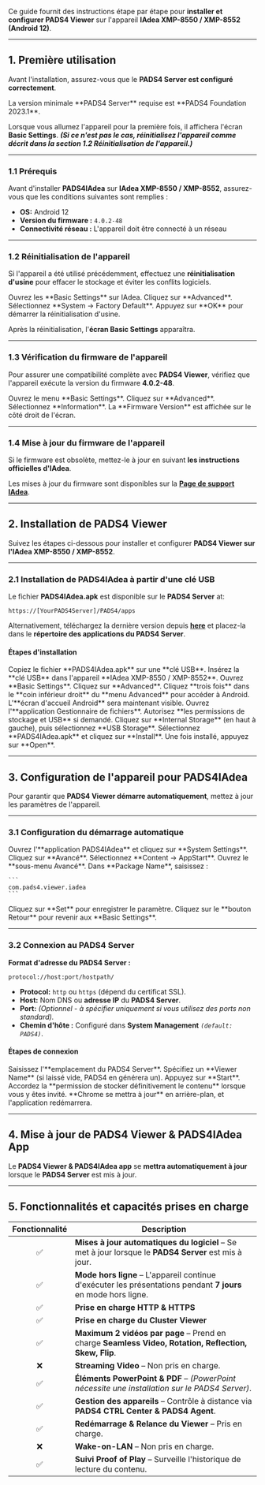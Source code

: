 Ce guide fournit des instructions étape par étape pour **installer et configurer PADS4 Viewer** sur l'appareil **IAdea XMP-8550 / XMP-8552 (Android 12)**.

***

## **1. Première utilisation**

Avant l'installation, assurez-vous que le **PADS4 Server est configuré correctement**.

<Note>
  La version minimale **PADS4 Server** requise est **PADS4 Foundation 2023.1**.
</Note>

Lorsque vous allumez l'appareil pour la première fois, il affichera l'écran **Basic Settings**. ***(Si ce n'est pas le cas, réinitialisez l'appareil comme décrit dans la section 1.2 Réinitialisation de l'appareil.)***

***

### **1.1 Prérequis**

Avant d'installer **PADS4IAdea** sur **IAdea XMP-8550 / XMP-8552**, assurez-vous que les conditions suivantes sont remplies :

* **OS:** Android 12
* **Version du firmware :** `4.0.2-48`
* **Connectivité réseau :** L'appareil doit être connecté à un réseau

***

### **1.2 Réinitialisation de l'appareil**

Si l'appareil a été utilisé précédemment, effectuez une **réinitialisation d'usine** pour effacer le stockage et éviter les conflits logiciels.

<Steps>
  <Step title="Étape Une">
    Ouvrez les **Basic Settings** sur IAdea.
  </Step>

  <Step title="Étape Deux">
    Cliquez sur **Advanced**.
  </Step>

  <Step title="Étape Trois">
    Sélectionnez **System → Factory Default**.
  </Step>

  <Step title="Étape Quatre">
    Appuyez sur **OK** pour démarrer la réinitialisation d'usine.
  </Step>
</Steps>

Après la réinitialisation, l'**écran Basic Settings** apparaîtra.

***

### **1.3 Vérification du firmware de l'appareil**

Pour assurer une compatibilité complète avec **PADS4 Viewer**, vérifiez que l'appareil exécute la version du firmware **4.0.2-48**.

<Steps>
  <Step title="Étape Une">
    Ouvrez le menu **Basic Settings**.
  </Step>

  <Step title="Étape Deux">
    Cliquez sur **Advanced**.
  </Step>

  <Step title="Étape Trois">
    Sélectionnez **Information**.
  </Step>

  <Step title="Étape Quatre">
    La **Firmware Version** est affichée sur le côté droit de l'écran.
  </Step>
</Steps>

***

### **1.4 Mise à jour du firmware de l'appareil**

Si le firmware est obsolète, mettez-le à jour en suivant **les instructions officielles d'IAdea**.

Les mises à jour du firmware sont disponibles sur la [**Page de support IAdea**](https://support.iadea.com/).

***

## **2. Installation de PADS4 Viewer**

Suivez les étapes ci-dessous pour installer et configurer **PADS4 Viewer sur l'IAdea XMP-8550 / XMP-8552**.

***

### **2.1 Installation de PADS4IAdea à partir d'une clé USB**

Le fichier **PADS4IAdea.apk** est disponible sur le **PADS4 Server** at:

```
https://[YourPADS4Server]/PADS4/apps  
```

Alternativement, téléchargez la dernière version depuis [**here**](https://github.com/PADS4/PADS4-Viewer-IAdea/releases/latest) et placez-la dans le **répertoire des applications du PADS4 Server**.

#### **Étapes d'installation**

<Steps>
  <Step title="Étape Une">
    Copiez le fichier **PADS4IAdea.apk** sur une **clé USB**.
  </Step>

  <Step title="Étape Deux">
    Insérez la **clé USB** dans l'appareil **IAdea XMP-8550 / XMP-8552**.
  </Step>

  <Step title="Étape Trois">
    Ouvrez **Basic Settings**.
  </Step>

  <Step title="Étape Quatre">
    Cliquez sur **Advanced**.
  </Step>

  <Step title="Étape Cinq">
    Cliquez **trois fois** dans le **coin inférieur droit** du **menu Advanced** pour accéder à Android.
  </Step>

  <Step title="Étape Six">
    L'**écran d'accueil Android** sera maintenant visible.
  </Step>

  <Step title="Étape Sept">
    Ouvrez l'**application Gestionnaire de fichiers**.
  </Step>

  <Step title="Étape Huit">
    Autorisez **les permissions de stockage et USB** si demandé.
  </Step>

  <Step title="Étape Neuf">
    Cliquez sur **Internal Storage** (en haut à gauche), puis sélectionnez **USB Storage**.
  </Step>

  <Step title="Étape Dix">
    Sélectionnez **PADS4IAdea.apk** et cliquez sur **Install**.
  </Step>

  <Step title="Étape Onze">
    Une fois installé, appuyez sur **Open**.
  </Step>
</Steps>

***

## **3. Configuration de l'appareil pour PADS4IAdea**

Pour garantir que **PADS4 Viewer démarre automatiquement**, mettez à jour les paramètres de l'appareil.

***

### **3.1 Configuration du démarrage automatique**

<Steps>
  <Step title="Étape Une">
    Ouvrez l'**application PADS4IAdea** et cliquez sur **System Settings**.
  </Step>

  <Step title="Étape Deux">
    Cliquez sur **Avancé**.
  </Step>

  <Step title="Étape Trois">
    Sélectionnez **Content → AppStart**.
  </Step>

  <Step title="Étape Quatre">
    Ouvrez le **sous-menu Avancé**.
  </Step>

  <Step title="Étape Cinq">
    Dans **Package Name**, saisissez :

    ```
    com.pads4.viewer.iadea  
    ```
  </Step>

  <Step title="Étape Six">
    Cliquez sur **Set** pour enregistrer le paramètre.
  </Step>

  <Step title="Étape Sept">
    Cliquez sur le **bouton Retour** pour revenir aux **Basic Settings**.
  </Step>
</Steps>

***

### **3.2 Connexion au PADS4 Server**

**Format d'adresse du PADS4 Server :**

```
protocol://host:port/hostpath/  
```

* **Protocol:** `http` ou `https` (dépend du certificat SSL).
* **Host:** Nom DNS ou **adresse IP** du **PADS4 Server**.
* **Port:** *(Optionnel - à spécifier uniquement si vous utilisez des ports non standard).*
* **Chemin d'hôte :** Configuré dans **System Management** *`(default: PADS4)`*.

#### **Étapes de connexion**

<Steps>
  <Step title="Étape Une">
    Saisissez l'**emplacement du PADS4 Server**.
  </Step>

  <Step title="Étape Deux - *Optionnel*">
    Spécifiez un **Viewer Name** (si laissé vide, PADS4 en générera un).
  </Step>

  <Step title="Étape Trois">
    Appuyez sur **Start**.
  </Step>

  <Step title="Étape Quatre">
    Accordez la **permission de stocker définitivement le contenu** lorsque vous y êtes invité.
  </Step>

  <Step title="Étape Cinq">
    **Chrome se mettra à jour** en arrière-plan, et l'application redémarrera.
  </Step>
</Steps>

***

## **4. Mise à jour de PADS4 Viewer & PADS4IAdea App**

Le **PADS4 Viewer & PADS4IAdea app** se **mettra automatiquement à jour** lorsque le **PADS4 Server** est mis à jour.

***

## **5. Fonctionnalités et capacités prises en charge**

| Fonctionnalité | Description                                                                                                    |
| :------------: | -------------------------------------------------------------------------------------------------------------- |
|        ✅       | **Mises à jour automatiques du logiciel** – Se met à jour lorsque le **PADS4 Server** est mis à jour.          |
|        ✅       | **Mode hors ligne** – L'appareil continue d'exécuter les présentations pendant **7 jours** en mode hors ligne. |
|        ✅       | **Prise en charge HTTP & HTTPS**                                                                               |
|        ✅       | **Prise en charge du Cluster Viewer**                                                                          |
|        ✅       | **Maximum 2 vidéos par page** – Prend en charge **Seamless Video, Rotation, Reflection, Skew, Flip**.          |
|        ❌       | **Streaming Video** – Non pris en charge.                                                                      |
|        ✅       | **Éléments PowerPoint & PDF** – *(PowerPoint nécessite une installation sur le PADS4 Server)*.                 |
|        ✅       | **Gestion des appareils** – Contrôle à distance via **PADS4 CTRL Center & PADS4 Agent**.                       |
|        ✅       | **Redémarrage & Relance du Viewer** – Pris en charge.                                                          |
|        ❌       | **Wake-on-LAN** – Non pris en charge.                                                                          |
|        ✅       | **Suivi Proof of Play** – Surveille l'historique de lecture du contenu.                                        |
